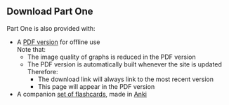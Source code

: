 ## Download Part One


Part One is also provided with:

* A <a href="resources/Part-One.pdf" target="_blank">PDF version</a> for offline use\
Note that:
	* The image quality of graphs is reduced in the PDF version
	* The PDF version is automatically built whenever the site is updated\
	Therefore:
		* The download link will always link to the most recent version
		* This page will appear in the PDF version
* A companion <a href="resources/Part-One.apkg" target="_blank">set of flashcards</a>, made in [Anki](http:\\www.ankisrs.net)
